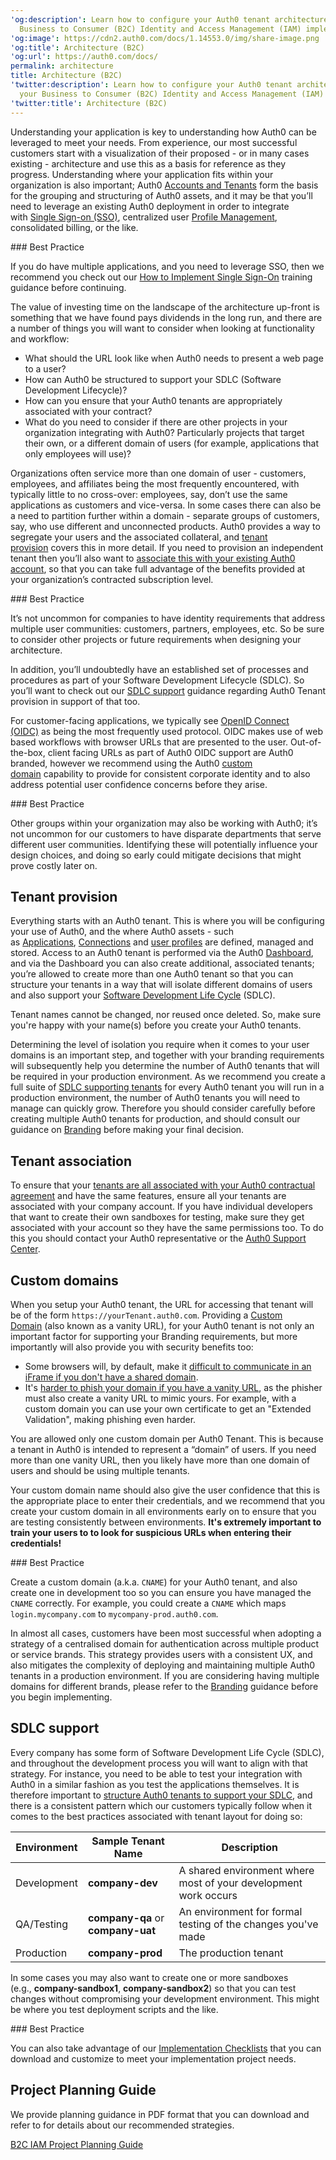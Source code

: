 ---
'og:description': Learn how to configure your Auth0 tenant architecture affects your
  Business to Consumer (B2C) Identity and Access Management (IAM) implementation.
'og:image': https://cdn2.auth0.com/docs/1.14553.0/img/share-image.png
'og:title': Architecture (B2C)
'og:url': https://auth0.com/docs/
permalink: architecture
title: Architecture (B2C)
'twitter:description': Learn how to configure your Auth0 tenant architecture affects
  your Business to Consumer (B2C) Identity and Access Management (IAM) implementation.
'twitter:title': Architecture (B2C)
---
Understanding your application is key to understanding how Auth0 can be leveraged to meet your needs. From experience, our most successful customers start with a visualization of their proposed - or in many cases existing - architecture and use this as a basis for reference as they progress. Understanding where your application fits within your organization is also important; Auth0 [Accounts and Tenants](/docs/get-started/auth0-overview/create-tenants) form the basis for the grouping and structuring of Auth0 assets, and it may be that you’ll need to leverage an existing Auth0 deployment in order to integrate with [Single Sign-on (SSO)](/docs/authenticate/single-sign-on), centralized user [Profile Management](/docs/get-started/architecture-scenarios/business-to-consumer/profile-management), consolidated billing, or the like.

<Info>
### Best Practice

If you do have multiple applications, and you need to leverage SSO, then we recommend you check out our [How to Implement Single Sign-On](https://auth0.com/learn/how-to-implement-single-sign-on/) training guidance before continuing.
</Info>

The value of investing time on the landscape of the architecture up-front is something that we have found pays dividends in the long run, and there are a number of things you will want to consider when looking at functionality and workflow:

* What should the URL look like when Auth0 needs to present a web page to a user?
* How can Auth0 be structured to support your SDLC (Software Development Lifecycle)?
* How can you ensure that your Auth0 tenants are appropriately associated with your contract?
* What do you need to consider if there are other projects in your organization integrating with Auth0? Particularly projects that target their own, or a different domain of users (for example, applications that only employees will use)?

Organizations often service more than one domain of user - customers, employees, and affiliates being the most frequently encountered, with typically little to no cross-over: employees, say, don’t use the same applications as customers and vice-versa. In some cases there can also be a need to partition further within a domain - separate groups of customers, say, who use different and unconnected products. Auth0 provides a way to segregate your users and the associated collateral, and [tenant provision](#tenant-provision) covers this in more detail. If you need to provision an independent tenant then you’ll also want to [associate this with your existing Auth0 account](#tenant-association), so that you can take full advantage of the benefits provided at your organization’s contracted subscription level.

<Info>
### Best Practice

It’s not uncommon for companies to have identity requirements that address multiple user communities: customers, partners, employees, etc. So be sure to consider other projects or future requirements when designing your architecture.
</Info>

In addition, you’ll undoubtedly have an established set of processes and procedures as part of your Software Development Lifecycle (SDLC). So you’ll want to check out our [SDLC support](#sdlc-support) guidance regarding Auth0 Tenant provision in support of that too.

For customer-facing applications, we typically see [OpenID Connect (OIDC)](/docs/authenticate/protocols/openid-connect-protocol) as being the most frequently used protocol. OIDC makes use of web based workflows with browser URLs that are presented to the user. Out-of-the-box, client facing URLs as part of Auth0 OIDC support are Auth0 branded, however we recommend using the Auth0 [custom domain](#custom-domains) capability to provide for consistent corporate identity and to also address potential user confidence concerns before they arise.

<Info>
### Best Practice

Other groups within your organization may also be working with Auth0; it’s not uncommon for our customers to have disparate departments that serve different user communities. Identifying these will potentially influence your design choices, and doing so early could mitigate decisions that might prove costly later on.
</Info>

## Tenant provision

Everything starts with an Auth0 tenant. This is where you will be configuring your use of Auth0, and the where Auth0 assets - such as [Applications](/docs/get-started/applications), [Connections](/docs/authenticate/identity-providers) and [user profiles](/docs/get-started/architecture-scenarios/business-to-consumer/profile-management) are defined, managed and stored. Access to an Auth0 tenant is performed via the Auth0 [Dashboard](/docs/get-started/auth0-overview/dashboard), and via the Dashboard you can also create additional, associated tenants; you’re allowed to create more than one Auth0 tenant so that you can structure your tenants in a way that will isolate different domains of users and also support your [Software Development Life Cycle](#sdlc-support) (SDLC).

<Warning>

Tenant names cannot be changed, nor reused once deleted. So, make sure you're happy with your name(s) before you create your Auth0 tenants.

</Warning>

Determining the level of isolation you require when it comes to your user domains is an important step, and together with your branding requirements will subsequently help you determine the number of Auth0 tenants that will be required in your production environment. As we recommend you create a full suite of [SDLC supporting tenants](#sdlc-support) for every Auth0 tenant you will run in a production environment, the number of Auth0 tenants you will need to manage can quickly grow. Therefore you should consider carefully before creating multiple Auth0 tenants for production, and should consult our guidance on [Branding](/docs/get-started/architecture-scenarios/business-to-consumer/branding) before making your final decision.

## Tenant association

To ensure that your [tenants are all associated with your Auth0 contractual agreement](/docs/get-started/auth0-overview/create-tenants/child-tenants) and have the same features, ensure all your tenants are associated with your company account. If you have individual developers that want to create their own sandboxes for testing, make sure they get associated with your account so they have the same permissions too. To do this you should contact your Auth0 representative or the [Auth0 Support Center](https://support.auth0.com).

## Custom domains

When you setup your Auth0 tenant, the URL for accessing that tenant will be of the form `https://yourTenant.auth0.com`. Providing a [Custom Domain](/docs/customize/custom-domains) (also known as a vanity URL), for your Auth0 tenant is not only an important factor for supporting your Branding requirements, but more importantly will also provide you with security benefits too:

* Some browsers will, by default, make it [difficult to communicate in an iFrame if you don't have a shared domain](/docs/troubleshoot/authentication-issues/renew-tokens-when-using-safari).
* It's [harder to phish your domain if you have a vanity URL](https://auth0.com/blog/introducing-custom-domains-preview-with-auth0/), as the phisher must also create a vanity URL to mimic yours. For example, with a <Tooltip tip="Custom Domain: Third-party domain with a specialized, or vanity, name." cta="View Glossary" href="/docs/glossary?term=custom+domain">custom domain</Tooltip> you can use your own certificate to get an "Extended Validation", making phishing even harder.

<Callout icon="file-lines" color="#0EA5E9" iconType="regular">

You are allowed only one custom domain per Auth0 Tenant. This is because a tenant in Auth0 is intended to represent a “domain” of users. If you need more than one vanity URL, then you likely have more than one domain of users and should be using multiple tenants.

</Callout>

Your custom domain name should also give the user confidence that this is the appropriate place to enter their credentials, and we recommend that you create your custom domain in all environments early on to ensure that you are testing consistently between environments. **It's extremely important to train your users to to look for suspicious URLs when entering their credentials!**

<Info>
### Best Practice

Create a custom domain (a.k.a. `CNAME`) for your Auth0 tenant, and also create one in development too so you can ensure you have managed the `CNAME` correctly. For example, you could create a `CNAME` which maps `login.mycompany.com` to `mycompany-prod.auth0.com`.
</Info>

In almost all cases, customers have been most successful when adopting a strategy of a centralised domain for authentication across multiple product or service brands. This strategy provides users with a consistent UX, and also mitigates the complexity of deploying and maintaining multiple Auth0 tenants in a production environment. If you are considering having multiple domains for different brands, please refer to the [Branding](/docs/get-started/architecture-scenarios/business-to-consumer/branding) guidance before you begin implementing.

## SDLC support

Every company has some form of Software Development Life Cycle (SDLC), and throughout the development process you will want to align with that strategy. For instance, you need to be able to test your integration with Auth0 in a similar fashion as you test the applications themselves. It is therefore important to [structure Auth0 tenants to support your SDLC](/docs/get-started/auth0-overview/create-tenants/set-up-multiple-environments), and there is a consistent pattern which our customers typically follow when it comes to the best practices associated with tenant layout for doing so:

<table class="table"><thead>
<tr>
<th>Environment</th>
<th>Sample Tenant Name</th>
<th>Description</th>
</tr>
</thead>
<tbody>
<tr>
<td>Development</td>
<td><strong>company-dev</strong></td>
<td>A shared environment where most of your development work occurs</td>
</tr>
<tr>
<td>QA/Testing</td>
<td><strong>company-qa</strong> or <strong>company-uat</strong></td>
<td>An environment for formal testing of the changes you've made</td>
</tr>
<tr>
<td>Production</td>
<td><strong>company-prod</strong></td>
<td>The production tenant</td>
</tr>
</tbody>
</table>

In some cases you may also want to create one or more sandboxes (e.g., **company-sandbox1**, **company-sandbox2**) so that you can test changes without compromising your development environment. This might be where you test deployment scripts and the like.

<Info>
### Best Practice

You can also take advantage of our [Implementation Checklists](/docs/get-started/architecture-scenarios/checklists) that you can download and customize to meet your implementation project needs.
</Info>

## Project Planning Guide

We provide planning guidance in PDF format that you can download and refer to for details about our recommended strategies.

[B2C IAM Project Planning Guide](https://assets.ctfassets.net/cdy7uua7fh8z/3er1aEQ7Ul0q3c9leJWczR/b1f18b4c16abb7e78b01e4eb2b52bb8e/B2C_Project_Planning.pdf)